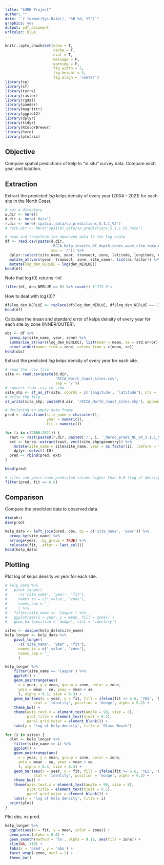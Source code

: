 ```yaml
---
title: "SURE Project"
author: ""
date: "`r format(Sys.Date(), '%B %d, %Y')`"
graphics: yes
output: pdf_document
urlcolor: blue
---
```


```r
knitr::opts_chunk$set(echo = T,
                      cache = T,
                      eval = T,
                      message = F,
                      warning = F,
                      fig.width = 5,
                      fig.height = 3,
                      fig.align = 'center')
library(sp)
library(sf)
library(terra)
library(raster)
library(rgdal)
library(pander)
library(magrittr)
library(ggplot2)
library(dplyr)
library(tidyr)
library(RColorBrewer)
library(here)
library(plotrix)
```

## Objective 

Compare spatial predictions of kelp to "in situ" survey data. Compare each year and location.

## Extraction

Extract the predicted $log$ kelps density of every year (2004 - 2021) for each site in the North Coast.

```r
# set a directory
w.dir <- here()
d.dir <- here('data')
r.dir <- here('spatial_data/sp_predictions_5.1.1_V2')
# rock.dir <- here('spatial_data/sp_predictions_5.1.1_V2_rock')

# read and transform the observed data to the log scale
df <- read.csv(paste(d.dir, 
                     'RCCA_kelp_inverts_NC_depth-zones_wave_clim_temp_nit_subs_orbvel_npp.csv', 
                     sep = '/')) %>%
  dplyr::select(site_name, year, transect, zone, latitude, longitude, den_NERLUE) %>%
  mutate_at(vars(year, transect, zone, site_name), list(as.factor)) %>%
  mutate(log_den_NERLUE = log(den_NERLUE)) 
head(df) 
```

Note that $\log(0)$ returns -Inf.

```r
filter(df, den_NERLUE == 0) %>% count() # 719 0's
```

How to deal with $\log(0)$?

```r
df$log_den_NERLUE <- replace(df$log_den_NERLUE, df$log_den_NERLUE == -Inf, 0)
head(df)
```

Calculate the mean and standard error of kelps density of every year for each site by zone (INNER/OUTER).

```r
obs <- df %>% 
  group_by(site_name, year, zone) %>%
  summarise_at(vars(log_den_NERLUE), list(mean = mean, se = std.error), na.rm = TRUE) %>%
  pivot_wider(names_from = zone, values_from = c(mean, se))
head(obs)
```

Extract the predicted $log$ kelps density of every year for each site.

```r
# read the .csv file
site <- read.csv(paste(d.dir, 
                       'RCCA_North_Coast_sites.csv', 
                       sep = '/')) 
# convert from .csv to .shp
site_shp <- st_as_sf(site, coords = c('longitude', 'latitude'), crs = 'EPSG:4326')
# write the file
st_write(site_shp, paste0(d.dir, '/RCCA_North_Coast_sites.shp'), append = FALSE)

# declaring an empty data frame 
pred <- data.frame(site_name = character(),
                   year = numeric(),
                   fit = numeric())

for (i in c(2006:2021)) {
  rast <- rast(paste0(r.dir, paste0('/', i, '_Nereo_preds_NC_V4_5.1.1_V2.tif')))
  ext <- terra::extract(rast, vect(site_shp$geometry)) %>%
    mutate(site_name = site$site_name, year = as.factor(i), .before = fit) %>%
    dplyr::select(-ID) 
  pred <- rbind(pred, ext)
}

head(pred)

# sites and years have predicted values higher than 6.6 (log of density)
filter(pred, fit >= 6.6)
```

## Comparison

Compare the predicted data to observed data.

```r
dim(obs)
dim(pred)

kelp_data <- left_join(pred, obs, by = c('site_name', 'year')) %>%
  group_by(site_name) %>%
  arrange(year, .by_group = TRUE) %>%
  relocate(fit, .after = last_col())
head(kelp_data)
```

## Plotting

Plot log of kelps density vs year for each site.

```r
# kelp_data %>% 
#   pivot_longer(
#     -c('site_name', 'year', 'fit'), 
#     names_to = c('.value', 'zone'),
#     names_sep = '_'
#     ) %>%
#   filter(site_name == 'Caspar') %>%
#   ggplot(aes(x = year, y = mean, fill = zone)) + 
#   geom_bar(position = 'dodge', stat = 'identity')

sites <- unique(kelp_data$site_name) 
kelp_longer <- kelp_data %>% 
    pivot_longer(
      -c('site_name', 'year', 'fit'),
      names_to = c('.value', 'zone'),
      names_sep = '_'
      ) 

kelp_longer %>% 
    filter(site_name == 'Caspar') %>%
    ggplot() + 
    geom_pointrange(aes(
      x = year, y = mean, group = zone, color = zone, 
      ymin = mean - se, ymax = mean + se
      ), alpha = 0.5, size = 0.3) + 
    geom_bar(aes(x = year, y = fit, fill = ifelse(fit >= 6.6, 'YES', 'NO')), 
             stat = 'identity', position = 'dodge', alpha = 0.2) + 
    theme_bw() + 
    theme(axis.text.x = element_text(angle = 90, size = 8), 
          plot.title = element_text(hjust = 0.5),
          panel.grid.major = element_blank()) + 
    labs(y = 'log of kelp density', title = 'Glass Beach')
  
for (i in sites) {
  plot <- kelp_longer %>% 
    filter(site_name == i) %>%
    ggplot() + 
    geom_pointrange(aes(
      x = year, y = mean, group = zone, color = zone, 
      ymin = mean - se, ymax = mean + se
      ), alpha = 0.5, size = 0.3) + 
    geom_bar(aes(x = year, y = fit, fill = ifelse(fit >= 6.6, 'YES', 'NO')), 
             stat = 'identity', position = 'dodge', alpha = 0.2) + 
    theme_bw() + 
    theme(axis.text.x = element_text(angle = 90, size = 8), 
          plot.title = element_text(hjust = 0.5),
          panel.grid.major = element_blank()) + 
    labs(y = 'log of kelp density', title = i)
  print(plot)
}
```

Plot obs. vs pred.

```r
kelp_longer %>%
  ggplot(aes(x = fit, y = mean, color = zone)) +
  geom_point(alpha = 0.6) + 
  geom_smooth(method = 'lm', alpha = 0.15, aes(fill = zone)) + 
  xlim(NA, 110) + 
  labs(x = 'pred', y = 'obs') + 
  facet_wrap(~zone, ncol = 2) +
  theme_bw()
```